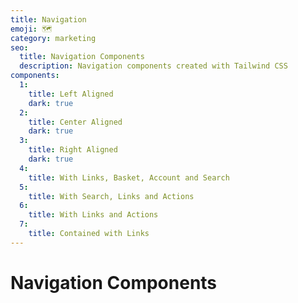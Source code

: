 ```yaml
---
title: Navigation
emoji: 🗺
category: marketing
seo:
  title: Navigation Components
  description: Navigation components created with Tailwind CSS
components:
  1:
    title: Left Aligned
    dark: true
  2:
    title: Center Aligned
    dark: true
  3:
    title: Right Aligned
    dark: true
  4:
    title: With Links, Basket, Account and Search
  5:
    title: With Search, Links and Actions
  6:
    title: With Links and Actions
  7:
    title: Contained with Links
---
```


# Navigation Components

<List
  componentsData={componentsArray}
  componentContainer={componentContainer}
/>
